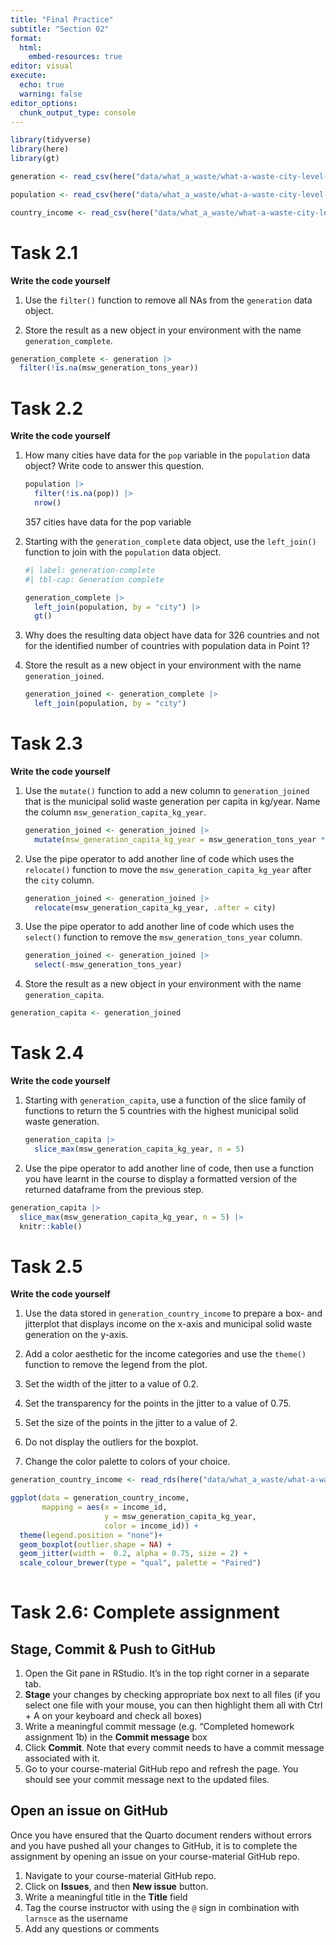 ```yaml
---
title: "Final Practice"
subtitle: "Section 02"
format:
  html:
    embed-resources: true
editor: visual
execute: 
  echo: true
  warning: false
editor_options: 
  chunk_output_type: console
---
```


```r
library(tidyverse)
library(here)
library(gt)
```

```r
generation <- read_csv(here("data/what_a_waste/what-a-waste-city-level-data-generation.csv"))

population <- read_csv(here("data/what_a_waste/what-a-waste-city-level-data-population.csv"))

country_income <- read_csv(here("data/what_a_waste/what-a-waste-city-level-data-country-income.csv"))
```

# Task 2.1

**Write the code yourself**

1.  Use the `filter()` function to remove all NAs from the `generation` data object.

2.  Store the result as a new object in your environment with the name `generation_complete`.

```r

generation_complete <- generation |>
  filter(!is.na(msw_generation_tons_year))
```

# Task 2.2

**Write the code yourself**

1.  How many cities have data for the `pop` variable in the `population` data object? Write code to answer this question.

    ```r
    population |>
      filter(!is.na(pop)) |>
      nrow()
    ```

    357 cities have data for the pop variable

2.  Starting with the `generation_complete` data object, use the `left_join()` function to join with the `population` data object.

    ```r
    #| label: generation-complete
    #| tbl-cap: Generation complete

    generation_complete |>
      left_join(population, by = "city") |>
      gt()
    ```

3.  Why does the resulting data object have data for 326 countries and not for the identified number of countries with population data in Point 1?

    <!--# This is because left-join is taking all row from generation_complete and adds only elements in common with population. Since generation_complete has 326 rows, the resulting dataframe will also have 326 rows in total-->

4.  Store the result as a new object in your environment with the name `generation_joined`.

    ```r
    generation_joined <- generation_complete |>
      left_join(population, by = "city")
    ```

# Task 2.3

**Write the code yourself**

1.  Use the `mutate()` function to add a new column to `generation_joined` that is the municipal solid waste generation per capita in kg/year. Name the column `msw_generation_capita_kg_year`.

    ```r
    generation_joined <- generation_joined |>
      mutate(msw_generation_capita_kg_year = msw_generation_tons_year * 1000)
    ```

2.  Use the pipe operator to add another line of code which uses the `relocate()` function to move the `msw_generation_capita_kg_year` after the `city` column.

    ```r
    generation_joined <- generation_joined |>
      relocate(msw_generation_capita_kg_year, .after = city)
    ```

3.  Use the pipe operator to add another line of code which uses the `select()` function to remove the `msw_generation_tons_year` column.

    ```r
    generation_joined <- generation_joined |>
      select(-msw_generation_tons_year)
    ```

4.  Store the result as a new object in your environment with the name `generation_capita`.

```r
generation_capita <- generation_joined
```

# Task 2.4

**Write the code yourself**

1.  Starting with `generation_capita`, use a function of the slice family of functions to return the 5 countries with the highest municipal solid waste generation.

    ```r
    generation_capita |>
      slice_max(msw_generation_capita_kg_year, n = 5) 
    ```

2.  Use the pipe operator to add another line of code, then use a function you have learnt in the course to display a formatted version of the returned dataframe from the previous step.

```r
generation_capita |>
  slice_max(msw_generation_capita_kg_year, n = 5) |>
  knitr::kable()

```

# Task 2.5

**Write the code yourself**

1.  Use the data stored in `generation_country_income` to prepare a box- and jitterplot that displays income on the x-axis and municipal solid waste generation on the y-axis.

2.  Add a color aesthetic for the income categories and use the `theme()` function to remove the legend from the plot.

3.  Set the width of the jitter to a value of 0.2.

4.  Set the transparency for the points in the jitter to a value of 0.75.

5.  Set the size of the points in the jitter to a value of 2.

6.  Do not display the outliers for the boxplot.

7.  Change the color palette to colors of your choice.

```r
generation_country_income <- read_rds(here("data/what_a_waste/what-a-waste-city-level-data-country-income.rds"))

ggplot(data = generation_country_income,
       mapping = aes(x = income_id, 
                     y = msw_generation_capita_kg_year, 
                     color = income_id)) + 
  theme(legend.position = "none")+
  geom_boxplot(outlier.shape = NA) + 
  geom_jitter(width =  0.2, alpha = 0.75, size = 2) + 
  scale_colour_brewer(type = "qual", palette = "Paired")
   


```

# Task 2.6: Complete assignment

## Stage, Commit & Push to GitHub

1.  Open the Git pane in RStudio. It's in the top right corner in a separate tab.
2.  **Stage** your changes by checking appropriate box next to all files (if you select one file with your mouse, you can then highlight them all with Ctrl + A on your keyboard and check all boxes)
3.  Write a meaningful commit message (e.g. "Completed homework assignment 1b) in the **Commit message** box
4.  Click **Commit**. Note that every commit needs to have a commit message associated with it.
5.  Go to your course-material GitHub repo and refresh the page. You should see your commit message next to the updated files.

## Open an issue on GitHub

Once you have ensured that the Quarto document renders without errors and you have pushed all your changes to GitHub, it is to complete the assignment by opening an issue on your course-material GitHub repo.

1.  Navigate to your course-material GitHub repo.
2.  Click on **Issues**, and then **New issue** button.
3.  Write a meaningful title in the **Title** field
4.  Tag the course instructor with using the `@` sign in combination with `larnsce` as the username
5.  Add any questions or comments
